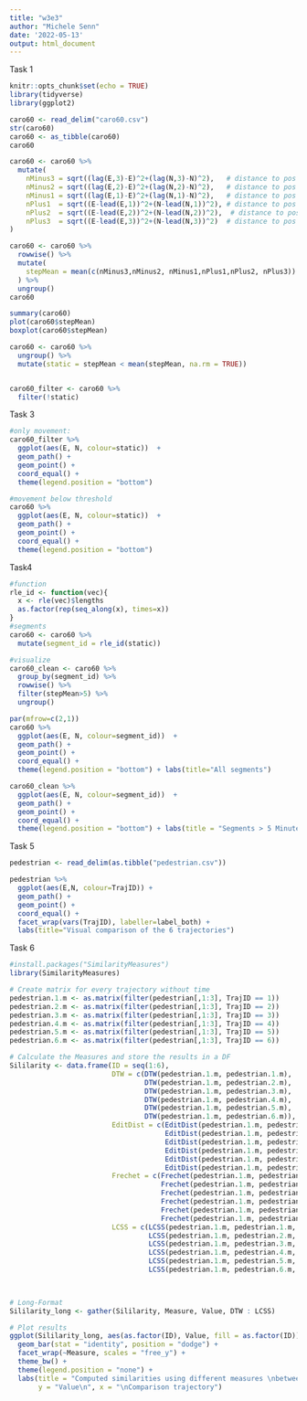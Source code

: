 ```yaml
---
title: "w3e3"
author: "Michele Senn"
date: '2022-05-13'
output: html_document
---
```

Task 1
```r
knitr::opts_chunk$set(echo = TRUE)
library(tidyverse)
library(ggplot2)

caro60 <- read_delim("caro60.csv")
str(caro60)
caro60 <- as_tibble(caro60)
caro60


```

```r
caro60 <- caro60 %>%
  mutate(
    nMinus3 = sqrt((lag(E,3)-E)^2+(lag(N,3)-N)^2),   # distance to pos -3 minutes
    nMinus2 = sqrt((lag(E,2)-E)^2+(lag(N,2)-N)^2),   # distance to pos -2 minutes
    nMinus1 = sqrt((lag(E,1)-E)^2+(lag(N,1)-N)^2),   # distance to pos -1 minute
    nPlus1  = sqrt((E-lead(E,1))^2+(N-lead(N,1))^2), # distance to pos +1 minute
    nPlus2  = sqrt((E-lead(E,2))^2+(N-lead(N,2))^2),  # distance to pos +2 minutes
    nPlus3  = sqrt((E-lead(E,3))^2+(N-lead(N,3))^2)  # distance to pos +3 minutes
)

caro60 <- caro60 %>%
  rowwise() %>%
  mutate(
    stepMean = mean(c(nMinus3,nMinus2, nMinus1,nPlus1,nPlus2, nPlus3))
  ) %>%
  ungroup()
caro60
```
```r
summary(caro60)
plot(caro60$stepMean)
boxplot(caro60$stepMean)

caro60 <- caro60 %>% 
  ungroup() %>%
  mutate(static = stepMean < mean(stepMean, na.rm = TRUE))


caro60_filter <- caro60 %>%
  filter(!static)

```
Task 3
```r
#only movement:
caro60_filter %>%
  ggplot(aes(E, N, colour=static))  +
  geom_path() +
  geom_point() +
  coord_equal() +
  theme(legend.position = "bottom")

#movement below threshold
caro60 %>%
  ggplot(aes(E, N, colour=static))  +
  geom_path() +
  geom_point() +
  coord_equal() +
  theme(legend.position = "bottom")

```

Task4
```r
#function
rle_id <- function(vec){
  x <- rle(vec)$lengths
  as.factor(rep(seq_along(x), times=x))
}
#segments
caro60 <- caro60 %>%
  mutate(segment_id = rle_id(static))

#visualize
caro60_clean <- caro60 %>%
  group_by(segment_id) %>%
  rowwise() %>%
  filter(stepMean>5) %>%
  ungroup()

par(mfrow=c(2,1))
caro60 %>%
  ggplot(aes(E, N, colour=segment_id))  +
  geom_path() +
  geom_point() +
  coord_equal() +
  theme(legend.position = "bottom") + labs(title="All segments")

caro60_clean %>%
  ggplot(aes(E, N, colour=segment_id))  +
  geom_path() +
  geom_point() +
  coord_equal() +
  theme(legend.position = "bottom") + labs(title = "Segments > 5 Minutes")

```
Task 5

```r
pedestrian <- read_delim(as.tibble("pedestrian.csv"))

pedestrian %>%
  ggplot(aes(E,N, colour=TrajID)) +
  geom_path() + 
  geom_point() +
  coord_equal() +
  facet_wrap(vars(TrajID), labeller=label_both) +
  labs(title="Visual comparison of the 6 trajectories")

```
Task 6

```r
#install.packages("SimilarityMeasures")
library(SimilarityMeasures)

# Create matrix for every trajectory without time
pedestrian.1.m <- as.matrix(filter(pedestrian[,1:3], TrajID == 1))
pedestrian.2.m <- as.matrix(filter(pedestrian[,1:3], TrajID == 2))
pedestrian.3.m <- as.matrix(filter(pedestrian[,1:3], TrajID == 3))
pedestrian.4.m <- as.matrix(filter(pedestrian[,1:3], TrajID == 4))
pedestrian.5.m <- as.matrix(filter(pedestrian[,1:3], TrajID == 5))
pedestrian.6.m <- as.matrix(filter(pedestrian[,1:3], TrajID == 6))

# Calculate the Measures and store the results in a DF
Sililarity <- data.frame(ID = seq(1:6), 
                         DTW = c(DTW(pedestrian.1.m, pedestrian.1.m),
                                 DTW(pedestrian.1.m, pedestrian.2.m),
                                 DTW(pedestrian.1.m, pedestrian.3.m),
                                 DTW(pedestrian.1.m, pedestrian.4.m),
                                 DTW(pedestrian.1.m, pedestrian.5.m),
                                 DTW(pedestrian.1.m, pedestrian.6.m)),
                         EditDist = c(EditDist(pedestrian.1.m, pedestrian.1.m),
                                      EditDist(pedestrian.1.m, pedestrian.2.m),
                                      EditDist(pedestrian.1.m, pedestrian.3.m),
                                      EditDist(pedestrian.1.m, pedestrian.4.m),
                                      EditDist(pedestrian.1.m, pedestrian.5.m),
                                      EditDist(pedestrian.1.m, pedestrian.6.m)),
                         Frechet = c(Frechet(pedestrian.1.m, pedestrian.1.m),
                                     Frechet(pedestrian.1.m, pedestrian.2.m),
                                     Frechet(pedestrian.1.m, pedestrian.3.m),
                                     Frechet(pedestrian.1.m, pedestrian.4.m),
                                     Frechet(pedestrian.1.m, pedestrian.5.m),
                                     Frechet(pedestrian.1.m, pedestrian.6.m)),
                         LCSS = c(LCSS(pedestrian.1.m, pedestrian.1.m, pointDistance = 20, pointSpacing = 0, errorMarg = 1),
                                  LCSS(pedestrian.1.m, pedestrian.2.m, pointDistance = 20, pointSpacing = 0, errorMarg = 1),
                                  LCSS(pedestrian.1.m, pedestrian.3.m, pointDistance = 20, pointSpacing = 0, errorMarg = 1),
                                  LCSS(pedestrian.1.m, pedestrian.4.m, pointDistance = 20, pointSpacing = 0, errorMarg = 1),
                                  LCSS(pedestrian.1.m, pedestrian.5.m, pointDistance = 20, pointSpacing = 0, errorMarg = 1),
                                  LCSS(pedestrian.1.m, pedestrian.6.m, pointDistance = 20, pointSpacing = 0, errorMarg = 1)))

 

# Long-Format
Sililarity_long <- gather(Sililarity, Measure, Value, DTW : LCSS)

# Plot results
ggplot(Sililarity_long, aes(as.factor(ID), Value, fill = as.factor(ID))) +
  geom_bar(stat = "identity", position = "dodge") +
  facet_wrap(~Measure, scales = "free_y") +
  theme_bw() +
  theme(legend.position = "none") +
  labs(title = "Computed similarities using different measures \nbetween trajectory 1 and all the others",
       y = "Value\n", x = "\nComparison trajectory")

```


